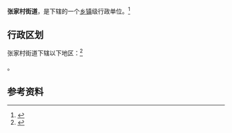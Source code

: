 {{中国乡级行政区|61/01/03/008/000}}

'''张家村街道'''，是{{PRC admin/fullname|61/01/03/008/000|3}}下辖的一个[[乡镇|乡镇]]级行政单位。<ref>{{PRC admin/ref sgc|{{PRC admin/parent|61/01/03/008/000}}}}</ref>

== 行政区划 ==

张家村街道下辖以下地区：<ref>{{PRC admin/ref sgc|61/01/03/008/000}}</ref>

{{PRC admin/children|61/01/03/008/000}}。

== 参考资料 ==

{{reflist}}

{{行政区划小作品}}
{{PRC admin/navcat|61/01/03/008/000}}